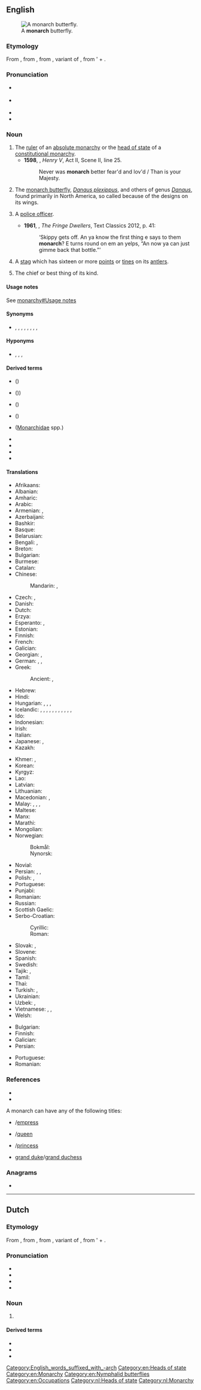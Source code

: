 {{also|Monarch}}
==English==
[[File:ComputerHotline - Danaus plexippus (by) (3).jpg|thumb|A '''monarch''' butterfly.]]

===Etymology===
From {{bor|en|frm|monarque}}, from {{der|en|LL.|monarcha}}, from {{der|en|grc|μονάρχης}}, variant of {{m|grc|μόναρχος||sole ruler}}, from '{{m|grc|μόνος||only}} + {{m|grc|ἀρχός||leader}}.

===Pronunciation===
* {{a|UK}} {{IPA|en|/ˈmɒnək/}}
* {{a|US}} {{IPA|en|/ˈmɑnɚk/|/ˈmɑnɑɹk/}}
* {{audio|en|En-us-monarch.ogg|Audio (US)}}
* {{audio|en|en-au-monarch.ogg|Audio (AU)}}

===Noun===
{{en-noun|s}}

# The [[ruler]] of an [[absolute monarchy]] or the [[head of state]] of a [[constitutional monarchy]].
#* '''1598''', {{w|William Shakespeare}}, ''Henry V'', Act II, Scene II, line 25.
#*: Never was '''monarch''' better fear'd and lov'd / Than is your Majesty.
# The [[monarch butterfly]], ''[[Danaus plexippus]]'', and others of genus ''[[Danaus]]'', found primarily in North America, so called because of the designs on its wings.
# {{lb|en|Aboriginal English}} A [[police officer]].
#* '''1961''', {{w|Nene Gare}}, ''The Fringe Dwellers'', Text Classics 2012, p. 41:
#*: ‘Skippy gets off. An ya know the first thing e says to them '''monarch'''? E turns round on em an yelps, “An now ya can just gimme back that bottle.”’
# {{lb|en|often capitalised}} A [[stag]] which has sixteen or more [[point|points]] or [[tine|tines]] on its [[antler|antlers]].
# The chief or best thing of its kind.

====Usage notes====
See [[monarchy#Usage notes]]

====Synonyms====
* {{sense|ruler}} {{l|en|autocrat}}, {{l|en|autocrator}}, {{l|en|big man}}, {{l|en|despot}}, {{l|en|dictator}}, {{l|en|Führer}}, {{l|en|potentate}}, {{l|en|sovereign}}, {{l|en|tyrant}}

====Hyponyms====
* {{sense|ruler}} {{l|en|emperor}}, {{l|en|empress}}, {{l|en|king}}, {{l|en|queen}}

====Derived terms====
* {{vern|African monarch}} ({{taxlink|Danaus chrysippus|species|ver=200917}})
* {{vern|Biak monarch}} ({{taxlink|Symposiachrus brehmii|species|ver=200917}}))
* {{vern|frilled monarch}} ({{taxlink|Arses telescopthalmus|species|ver=200917}})
* {{vern|golden monarch}} ({{taxlink|Carterornis chrysomela|species|ver=200917}})
* {{vern|monarch flycatcher}} ([[Monarchidae]] spp.)
* {{l|en|monarchical}}
* {{l|en|monarchism}}
* {{l|en|monarchist}}
* {{l|en|monarchy}}

====Translations====
{{trans-top|ruler}}
* Afrikaans: {{t|af|monarg}}
* Albanian: {{t+|sq|monark|m}}
* Amharic: {{t|am|ንጉሥ|m}}
* Arabic: {{t|ar|عَاهِل|m}}
* Armenian: {{t+|hy|միապետ}}, {{t+|hy|ինքնակալ}}
* Azerbaijani: {{t|az|monarx}}
* Bashkir: {{t|ba|батша|sc=Cyrl}}
* Basque: {{t+|eu|monarka}}
* Belarusian: {{t|be|мана́рх|m}}
* Bengali: {{t|bn|সম্রাট|m}}, {{t|bn|সম্রাজ্ঞী|f}}
* Breton: {{t|br|unpenn|m}}
* Bulgarian: {{t+|bg|мона́рх|m}}
* Burmese: {{t+|my|ဘုရင်}}
* Catalan: {{t+|ca|monarca|m|f}}
* Chinese:
*: Mandarin: {{t+|cmn|君主|tr=jūnzhǔ|sc=Hani}}, {{t+|cmn|王|tr=wáng|sc=Hani}}
* Czech: {{t+|cs|panovník|m}}, {{t+|cs|monarcha|m}}
* Danish: {{t+|da|monark|c}}
* Dutch: {{t+|nl|monarch|m}}
* Erzya: {{t|myv|вейкинязор}}
* Esperanto: {{t|eo|monarĥo}}, {{t|eo|monarko}}
* Estonian: {{t|et|monarh}}
* Finnish: {{t+|fi|monarkki}}
* French: {{t+|fr|monarque|m}}
* Galician: {{t+|gl|monarca|m|f}}
* Georgian: {{t|ka|მონარხი}}, {{t+|ka|მეფე}}
* German: {{t+|de|Monarch|m}}, {{t+|de|Monarchin|f}}, {{t+|de|Fürst|m}}
* Greek: {{t+|el|μονάρχης|m}}
*: Ancient: {{t|grc|μόναρχος|m}}, {{t|grc|μονάρχης|m}}
* Hebrew: {{t+|he|מונרך|m|tr=monárk}}
* Hindi: {{t+|hi|राजा|m}}
* Hungarian: {{t+|hu|uralkodó}}, {{t+|hu|egyeduralkodó}}, {{t+|hu|fejedelem}}, {{t|hu|monarcha}}
* Icelandic: {{t|is|einvaldsherra|m}}, {{t+|is|konungur|m}}, {{t+|is|drottning|f}}, {{t|is|fursti|m}}, {{t+|is|keisari|m}}, {{t|is|einvaldur|m}}, {{t|is|einvaldur þjóðhöfðingi konungsríkis|m}}, {{t|is|einvaldur þjóðhöfðingi keisaradæmis|m}}, {{t|is|einvaldur þjóðhöfðingi furstadæmis|m}}, {{t+|is|höfðingi|m}}, {{t+|is|jöfur|m}},
* Ido: {{t+|io|monarko}}
* Indonesian: {{t+|id|raja}}
* Irish: {{t|ga|monarc|m}}
* Italian: {{t+|it|monarca|m}}
* Japanese: {{t+|ja|君主|tr=くんしゅ, kunshu|sc=Jpan}}, {{t+|ja|王|tr=おう, ō|sc=Jpan}}
* Kazakh: {{t|kk|монарх}}
{{trans-mid}}
* Khmer: {{t|km|ព្រះមហាក្សត្រ}}, {{t|km|ក្ស័ត្រ}}
* Korean: {{t+|ko|군주}}
* Kyrgyz: {{t|ky|монарх}}
* Lao: {{t|lo|ທິລາດ}}
* Latvian: {{t|lv|monarhs|m}}
* Lithuanian: {{t|lt|monarchas|m}}
* Macedonian: {{t|mk|монарх|m}}, {{t|mk|владетел|m}}
* Malay: {{t|ms|ratu}}, {{t+|ms|raja}}, {{t|ms|permaisuri}}, {{t|ms|pemerintah}} {{qualifier|ruler}}
* Maltese: {{t|mt|monarka|m}}
* Manx: {{t|gv|ard-ree|m}}
* Marathi: {{t|mr|राजा|m}}
* Mongolian: {{t+|mn|ван}}
* Norwegian:
*: Bokmål: {{t+|no|monark|m}}
*: Nynorsk: {{t+|no|monark|m}}
* Novial: {{t|nov|rege}}
* Persian: {{t|fa|مونارک|tr=monârk|sc=fa-Arab}}, {{t+|fa|پادشاه|tr=pâdešâh, pâdšâh}}, {{t+|fa|ملکه|tr=malake}} {{qualifier|female}}
* Polish: {{t+|pl|monarcha|m}}, {{t+|pl|monarchini|f}}
* Portuguese: {{t+|pt|monarca|m|f}}
* Punjabi: {{t|pa|ਰਾਜਾ|m}}
* Romanian: {{t+|ro|monarh|m}}
* Russian: {{t+|ru|мона́рх|m}}
* Scottish Gaelic: {{t|gd|mhonarc|m}}
* Serbo-Croatian:
*: Cyrillic: {{t|sh|монарх|m}}
*: Roman: {{t+|sh|monarh|m}}
* Slovak: {{t|sk|panovník|m}}, {{t|sk|monarcha|m}}
* Slovene: {{t+|sl|monarh|m}}
* Spanish: {{t+|es|monarca|m|f}}
* Swedish: {{t+|sv|monark|c}}
* Tajik: {{t|tg|подишоҳ}}, {{t|tg|монарх}}
* Tamil: {{t+|ta|அரசன்}}
* Thai: {{t+|th|กษัตริย์}}
* Turkish: {{t+|tr|hakan}}, {{t+|tr|hükümdar}}
* Ukrainian: {{t|uk|мона́рх|m}}
* Uzbek: {{t+|uz|monarx}}, {{t+|uz|podsho}}
* Vietnamese: {{t+|vi|vua}}, {{t+|vi|quân chủ}}, {{t+|vi|quốc vương}}
* Welsh: {{t+|cy|teyrn|m}}
{{trans-bottom}}

{{trans-top|butterfly ''Danaus plexippus''}}
* Bulgarian: {{t+|bg|монарх|m}}
* Finnish: {{t+|fi|monarkkiperhonen}}
* Galician: {{t|gl|bolboreta monarca|f}}
* Persian: {{t|fa|پروانه شهریار|tr=parvāne-šahryār}}
{{trans-mid}}
* Portuguese: {{t|pt|borboleta-monarca|f}}
* Romanian: {{t|ro|fluture monarh|m}}
{{trans-bottom}}

===References===
* {{projectlink|wikipedia|Monarch butterfly}}
* {{specieslite|Danaus plexippus|i=1}}
A monarch can have any of the following titles:
* {{l|en|emperor}}/[[empress]]
* {{l|en|king}}/[[queen]]
* {{l|en|prince}}/[[princess]]
* [[grand duke]]/[[grand duchess]]

[[Category:English_words_suffixed_with_-arch]]

===Anagrams===
* {{anagrams|en|a=achmnor|chroman|nomarch}}

[[Category:en:Heads of state]]
[[Category:en:Monarchy]]
[[Category:en:Nymphalid butterflies]]
[[Category:en:Occupations]]

----

==Dutch==
{{wikipedia|lang=nl}}

===Etymology===
From {{inh|nl|dum|monarcha}}, from {{der|nl|la|monarcha}}, from {{der|nl|grc|μονάρχης}}, variant of {{m|grc|μόναρχος||sole ruler}}, from '{{m|grc|μόνος||only}} + {{m|grc|ἀρχός||leader}}.

===Pronunciation===
* {{IPA|nl|/moːˈnɑrx/}}
* {{audio|nl|Nl-monarch.ogg|Audio}}
* {{hyphenation|nl|mo|narch}}
* {{rhymes|nl|ɑrx}}

===Noun===
{{nl-noun|m|-en|monarchje}}

# {{l|en||monarch}}

====Derived terms====
* {{l|nl|monarchaal}}
* {{l|nl|monarchie}}
* {{l|nl|monarchvlinder}}

[[Category:nl:Heads of state]]
[[Category:nl:Monarchy]]